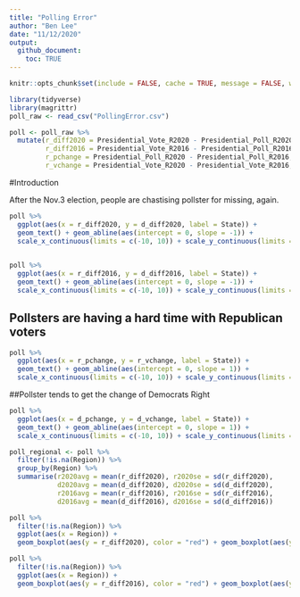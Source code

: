```yaml
---
title: "Polling Error"
author: "Ben Lee"
date: "11/12/2020"
output:
  github_document:
    toc: TRUE
---
```


```r
knitr::opts_chunk$set(include = FALSE, cache = TRUE, message = FALSE, warning = FALSE)
```

```r

library(tidyverse)
library(magrittr)
poll_raw <- read_csv("PollingError.csv")

poll <- poll_raw %>%
  mutate(r_diff2020 = Presidential_Vote_R2020 - Presidential_Poll_R2020, d_diff2020 = Presidential_Vote_D2020 - Presidential_Poll_D2020,
         r_diff2016 = Presidential_Vote_R2016 - Presidential_Poll_R2016, d_diff2016 = Presidential_Vote_D2016 - Presidential_Poll_D2016,
         r_pchange = Presidential_Poll_R2020 - Presidential_Poll_R2016, d_pchange = Presidential_Poll_D2020 - Presidential_Poll_D2016,
         r_vchange = Presidential_Vote_R2020 - Presidential_Vote_R2016, d_vchange = Presidential_Vote_D2020 - Presidential_Vote_D2016)

```
#Introduction

After the Nov.3 election, people are chastising pollster for missing, again.

```r

poll %>%
  ggplot(aes(x = r_diff2020, y = d_diff2020, label = State)) +
  geom_text() + geom_abline(aes(intercept = 0, slope = -1)) +
  scale_x_continuous(limits = c(-10, 10)) + scale_y_continuous(limits = c(-10,10))
  

```

```r

poll %>%
  ggplot(aes(x = r_diff2016, y = d_diff2016, label = State)) +
  geom_text() + geom_abline(aes(intercept = 0, slope = -1)) +
  scale_x_continuous(limits = c(-10, 10)) + scale_y_continuous(limits = c(-10,10))

```

## Pollsters are having a hard time with Republican voters

```r

poll %>%
  ggplot(aes(x = r_pchange, y = r_vchange, label = State)) +
  geom_text() + geom_abline(aes(intercept = 0, slope = 1)) +
  scale_x_continuous(limits = c(-10, 10)) + scale_y_continuous(limits = c(-10,10))

```

##Pollster tends to get the change of Democrats Right


```r

poll %>%
  ggplot(aes(x = d_pchange, y = d_vchange, label = State)) +
  geom_text() + geom_abline(aes(intercept = 0, slope = 1)) +
  scale_x_continuous(limits = c(-10, 10)) + scale_y_continuous(limits = c(-10,10))


```

```r

poll_regional <- poll %>%
  filter(!is.na(Region)) %>%
  group_by(Region) %>%
  summarise(r2020avg = mean(r_diff2020), r2020se = sd(r_diff2020),
            d2020avg = mean(d_diff2020), d2020se = sd(d_diff2020),
            r2016avg = mean(r_diff2016), r2016se = sd(r_diff2016),
            d2016avg = mean(d_diff2016), d2016se = sd(d_diff2016))

```

```r

poll %>%
  filter(!is.na(Region)) %>%
  ggplot(aes(x = Region)) +
  geom_boxplot(aes(y = r_diff2020), color = "red") + geom_boxplot(aes(y = d_diff2020), color = "blue")

```

```r

poll %>%
  filter(!is.na(Region)) %>%
  ggplot(aes(x = Region)) +
  geom_boxplot(aes(y = r_diff2016), color = "red") + geom_boxplot(aes(y = d_diff2016), color = "blue")

```


